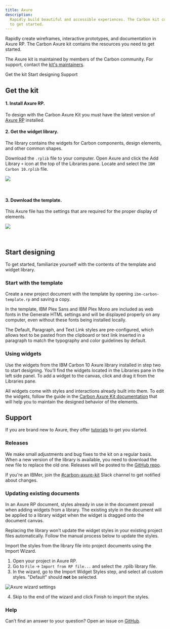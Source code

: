 ```yaml
---
title: Axure
description:
  Rapidly build beautiful and accessible experiences. The Carbon kit contains all resources you need
  to get started.
---
```


<PageDescription>

Rapidly create wireframes, interactive prototypes, and documentation in Axure RP. The Carbon Axure
kit contains the resources you need to get started.

</PageDescription>

<InlineNotification>

The Axure kit is maintained by members of the Carbon community. For support, contact the
[kit's maintainers](https://github.com/IBM/design-kit/issues/new?assignees=csabasipos&labels=kit%3A+axure&template=-axure--carbon-kit.md&title=%5Bcomponent%5D+description+of+issue).

</InlineNotification>

<AnchorLinks>

<AnchorLink>Get the kit</AnchorLink>
<AnchorLink>Start designing</AnchorLink>
<AnchorLink>Support</AnchorLink>

</AnchorLinks>

## Get the kit

#### 1. Install Axure RP.

To design with the Carbon Axure Kit you must have the latest version of
[Axure RP](https://www.axure.com/download) installed.

#### 2. Get the widget library.

The library contains the widgets for Carbon components, design elements, and other common shapes.

Download the `.rplib` file to your computer. Open Axure and click the Add Library `+` icon at the
top of the Libraries pane. Locate and select the `IBM Carbon 10.rplib` file.

<Row className="resource-card-group">
<Column colMd={4} colLg={4} noGutterSm>
  <ResourceCard
    subTitle="Axure widget library"
    href="https://github.com/IBM/design-kit/blob/master/Axure/IBM%20Carbon%2010.rplib?raw=true"
    actionIcon="download">

![](/designing/axure-icon.png)

  </ResourceCard>
</Column>
</Row>

<br />

#### 3. Download the template.

This Axure file has the settings that are required for the proper display of elements.

<Row className="resource-card-group">
<Column colMd={4} colLg={4} noGutterSm>
  <ResourceCard
    subTitle="Axure template"
    href="https://github.com/IBM/design-kit/blob/master/Axure/ibm-carbon-template.rp?raw=true"
    actionIcon="download">

![](/designing/axure-icon.png)

  </ResourceCard>
</Column>
</Row>

<br />

## Start designing

To get started, familiarize yourself with the contents of the template and widget library.

### Start with the template

Create a new project document with the template by opening `ibm-carbon-template.rp` and saving a
copy.

In the template, IBM Plex Sans and IBM Plex Mono are included as web fonts in the Generate HTML
settings and will be displayed properly on any computer, even without these fonts being installed
locally.

The Default, Paragraph, and Text Link styles are pre-configured, which allows text to be pasted from
the clipboard or text link inserted in a paragraph to match the typography and color guidelines by
default.

### Using widgets

Use the widgets from the IBM Carbon 10 Axure library installed in step two to start designing.
You’ll find the widgets located in the Libraries pane in the left side panel. To add a widget to the
canvas, click and drag it from the Libraries pane.

All widgets come with styles and interactions already built into them. To edit the widgets, follow
the guide in the [Carbon Axure Kit documentation](https://ibm.github.io/design-kit/axure/) that will
help you to maintain the designed behavior of the elements.

## Support

If you are brand new to Axure, they
offer [tutorials](https://docs.axure.com/tutorials/basics/getting-started/) to get you started.

### Releases

We make small adjustments and bug fixes to the kit on a regular basis. When a new version of the
library is available, you need to download the new file to replace the old one. Releases will be
posted to the [GitHub repo](https://github.com/IBM/design-kit).

If you're an IBMer, join
the [#carbon-axure-kit](https://ibm-studios.slack.com/archives/CHJH2DKT8) Slack channel to get
notified about changes.

### Updating existing documents

In an Axure RP document, styles already in use in the document prevail when adding widgets from a
library. The existing style in the document will be applied to a library widget when the widget is
dragged onto the document canvas.

Replacing the library won’t update the widget styles in your existing project files automatically.
Follow the manual process below to update the styles.

Import the styles from the library file into project documents using the Import Wizard.

1. Open your project in Axure RP.
2. Go to `File` → `Import from RP file...` and select the .rplib library file.
3. In the wizard, go to the Import Widget Styles step, and select all custom styles. "Default"
   should **not** be selected.

<Row>
<Column colLg={8}>

![Axure wizard settings](/designing/axure-updates.png)

</Column>
</Row>

4. Skip to the end of the wizard and click Finish to import the styles.

### Help

Can’t find an answer to your question? Open an issue on
[GitHub](https://github.com/IBM/design-kit/issues/new?assignees=csabasipos&labels=kit%3A+axure&template=-axure--carbon-kit.md&title=%5Bcomponent%5D+description+of+issue).
